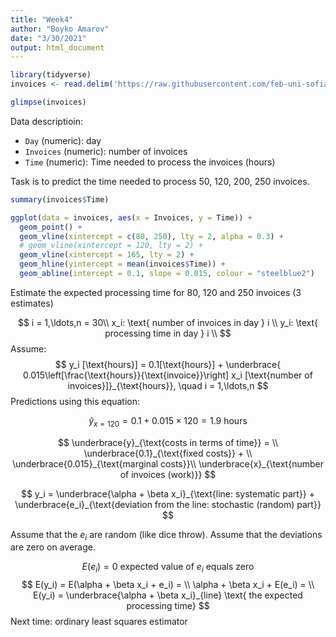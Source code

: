 ```yaml
---
title: "Week4"
author: "Boyko Amarov"
date: "3/30/2021"
output: html_document
---
```


```r
library(tidyverse)
invoices <- read.delim('https://raw.githubusercontent.com/feb-uni-sofia/econometrics2020-solutions/master/data/invoices.txt')
```


```r
glimpse(invoices)
```

Data descriptioin:

- `Day` (numeric): day
- `Invoices` (numeric): number of invoices
- `Time` (numeric): Time needed to process the invoices (hours)

Task is to predict the time needed to process 50, 120, 200, 250 invoices.

```r
summary(invoices$Time)
```


```r
ggplot(data = invoices, aes(x = Invoices, y = Time)) + 
  geom_point() + 
  geom_vline(xintercept = c(80, 250), lty = 2, alpha = 0.3) +
  # geom_vline(xintercept = 120, lty = 2) +
  geom_vline(xintercept = 165, lty = 2) + 
  geom_hline(yintercept = mean(invoices$Time)) + 
  geom_abline(intercept = 0.1, slope = 0.015, colour = "steelblue2")
```

Estimate the expected processing time for 80, 120 and 250 invoices (3 estimates)

$$
i = 1,\ldots,n = 30\\
x_i: \text{ number of invoices in day } i \\
y_i: \text{ processing time in day } i \\
$$
Assume:
$$
y_i [\text{hours}] = 0.1[\text{hours}] + \underbrace{
0.015\left[\frac{\text{hours}}{\text{invoice}}\right] x_i [\text{number of invoices}]}_{\text{hours}},
\quad i = 1,\ldots,n
$$
Predictions using this equation:

$$
\hat{y}_{x = 120} = 0.1 + 0.015 \times 120 = 1.9 \text{ hours}
$$

$$
\underbrace{y}_{\text{costs in terms of time}} = \\ 
\underbrace{0.1}_{\text{fixed costs}} + \\
\underbrace{0.015}_{\text{marginal costs}}\\ \underbrace{x}_{\text{number of invoices (work)}}
$$


$$
y_i = \underbrace{\alpha + \beta x_i}_{\text{line: systematic part}} + \underbrace{e_i}_{\text{deviation from the line: stochastic (random) part}}
$$

Assume that the $e_i$ are random (like dice throw). Assume that the deviations are zero on average.

$$
E(e_i) = 0 \text{ expected value of } e_i \text{ equals zero}
$$
$$
E(y_i) = E(\alpha + \beta x_i + e_i) = \\
\alpha + \beta x_i + E(e_i) = \\
E(y_i) = \underbrace{\alpha + \beta x_i}_{line} \text{ the expected processing time}
$$
Next time: ordinary least squares estimator





<!-- Strategy 1: use the observed value for 120 invoices (2.5 h) as a prediction -->
<!-- Strategy 2: use the (daily) average processing time (this will overestimate low work loads (low number of invoices) and will underestimate high work loads, because there is an increasing  -->
<!-- pattern in the data: high work loads are associated with longer work time). -->

<!-- Strategy 3: use the average time to process one invoice? -->



<!-- $$ -->
<!-- y_i = \alpha + \beta x_i, \quad i = 1,\ldots,n\\ -->
<!-- \alpha = 0, \beta = 0.015\\ -->
<!-- y_i = 0 + 0.015 x_i \text{ (blue line)} -->
<!-- $$ -->
<!-- $$ -->
<!-- \text{Estimated time to process 120 invoices}\\ -->
<!-- \hat{y}_{x = 120} = 0 + 0.015 \times 120 = 1.8 \text{ hours} -->
<!-- $$ -->

<!-- $$ -->
<!-- y_i = \underbrace{\alpha + \beta x_i}_{\text{line/systematic part}} + \underbrace{e_i}_{\text{deviation from the line, stochastic (random) part}} -->
<!-- $$ -->
<!-- Assumptions about $e_i$, we assume that the deviations are zero on average. -->

<!-- $$ -->
<!-- E(e_i) = 0 \text{ zero on average} -->
<!-- $$ -->
<!-- $$ -->
<!-- \hat{y} = \alpha + \beta x -->
<!-- $$ -->

<!-- ## OLS estimator -->

<!-- Usd the *O*rdinary *L*east *S*quares estimator to find "guesses" for alpha and beta. -->

<!-- ```{r} -->
<!-- ## lm: linear model -->
<!-- fit <- lm(Time ~ 1 + Invoices, data = invoices) -->
<!-- fit -->
<!-- ``` -->

<!-- $$ -->
<!-- \hat{\alpha} = 0.64 {\text{ OLS guess for } \alpha }\\ -->
<!-- \hat{\beta} = 0.011 {\text{ OLS guess for } \beta} \\ -->
<!-- \hat{y} = \hat{\alpha} + \hat{\beta}x\\ -->
<!-- \hat{y} = 0.64 + 0.011x \text{ OLS guess for the equation}\\ -->
<!-- \hat{y}_{x = 120} = 0.64 + 0.011 \times 120 = 1.96 \text{ hours} -->
<!-- $$ -->
<!-- $$ -->

<!-- y_i [\text{hours}] = \alpha [\text{hours}] + \beta\left[\frac{\text{hours}}{\text{invoice}}\right] x_i [\text{Number of invoices}] + e_i [\text{hours}] -->
<!-- $$ -->


